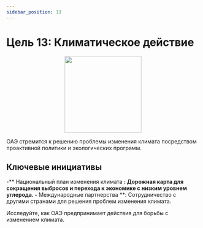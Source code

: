 ```yaml
---
sidebar_position: 13
---
```


# Цель 13: Климатическое действие

<p align="center"><img src="https://www.un.org/sustainabledevelopment/wp-content/uploads/2019/08/E-Goal-13-1024x1024.png" width="200" height="200"/></p>

ОАЭ стремится к решению проблемы изменения климата посредством проактивной политики и экологических программ.

## Ключевые инициативы

-** Национальный план изменения климата **: Дорожная карта для сокращения выбросов и перехода к экономике с низким уровнем углерода.
-** Международные партнерства **: Сотрудничество с другими странами для решения проблем изменения климата.

Исследуйте, как ОАЭ предпринимает действия для борьбы с изменением климата.